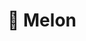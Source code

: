---
title: "🍈 Melon"
type: "Boilerplate"
desc: "A GatsbyJS boilerplate with Redux."
flag: "melon"
path: "/boilerplates"
demo: "https://melon.sld.codes/"
repo: "https://github.com/slarsendisney/gatsby-melon"
---